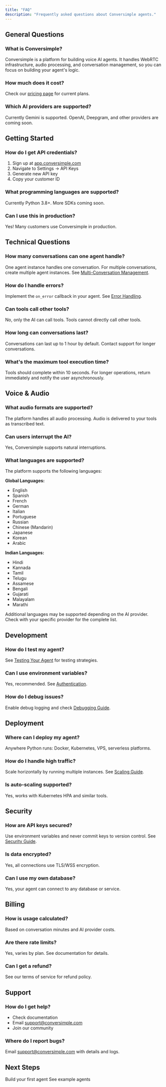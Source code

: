 ```yaml
---
title: "FAQ"
description: "Frequently asked questions about Conversimple agents."
---
```


## General Questions

### What is Conversimple?

Conversimple is a platform for building voice AI agents. It handles WebRTC infrastructure, audio processing, and conversation management, so you can focus on building your agent's logic.

### How much does it cost?

Check our [pricing page](https://conversimple.com/pricing) for current plans.

### Which AI providers are supported?

Currently Gemini is supported. OpenAI, Deepgram, and other providers are coming soon.

## Getting Started

### How do I get API credentials?

1. Sign up at [app.conversimple.com](https://app.conversimple.com)
2. Navigate to Settings → API Keys
3. Generate new API key
4. Copy your customer ID

### What programming languages are supported?

Currently Python 3.8+. More SDKs coming soon.

### Can I use this in production?

Yes! Many customers use Conversimple in production.

## Technical Questions

### How many conversations can one agent handle?

One agent instance handles one conversation. For multiple conversations, create multiple agent instances. See [Multi-Conversation Management](/guides/multi-conversation-management).

### How do I handle errors?

Implement the `on_error` callback in your agent. See [Error Handling](/core-concepts/error-handling).

### Can tools call other tools?

No, only the AI can call tools. Tools cannot directly call other tools.

### How long can conversations last?

Conversations can last up to 1 hour by default. Contact support for longer conversations.

### What's the maximum tool execution time?

Tools should complete within 10 seconds. For longer operations, return immediately and notify the user asynchronously.

## Voice & Audio

### What audio formats are supported?

The platform handles all audio processing. Audio is delivered to your tools as transcribed text.

### Can users interrupt the AI?

Yes, Conversimple supports natural interruptions.

### What languages are supported?

The platform supports the following languages:

**Global Languages:**
- English
- Spanish
- French
- German
- Italian
- Portuguese
- Russian
- Chinese (Mandarin)
- Japanese
- Korean
- Arabic

**Indian Languages:**
- Hindi
- Kannada
- Tamil
- Telugu
- Assamese
- Bengali
- Gujarati
- Malayalam
- Marathi

Additional languages may be supported depending on the AI provider. Check with your specific provider for the complete list.

## Development

### How do I test my agent?

See [Testing Your Agent](/guides/testing-your-agent) for testing strategies.

### Can I use environment variables?

Yes, recommended. See [Authentication](/core-concepts/authentication).

### How do I debug issues?

Enable debug logging and check [Debugging Guide](/guides/debugging).

## Deployment

### Where can I deploy my agent?

Anywhere Python runs: Docker, Kubernetes, VPS, serverless platforms.

### How do I handle high traffic?

Scale horizontally by running multiple instances. See [Scaling Guide](/guides/scaling).

### Is auto-scaling supported?

Yes, works with Kubernetes HPA and similar tools.

## Security

### How are API keys secured?

Use environment variables and never commit keys to version control. See [Security Guide](/guides/security).

### Is data encrypted?

Yes, all connections use TLS/WSS encryption.

### Can I use my own database?

Yes, your agent can connect to any database or service.

## Billing

### How is usage calculated?

Based on conversation minutes and AI provider costs.

### Are there rate limits?

Yes, varies by plan. See documentation for details.

### Can I get a refund?

See our terms of service for refund policy.

## Support

### How do I get help?

- Check documentation
- Email support@conversimple.com
- Join our community

### Where do I report bugs?

Email support@conversimple.com with details and logs.

## Next Steps

<CardGroup cols={2}>
  <Card title="Quickstart" icon="rocket" href="/quickstart">
    Build your first agent
  </Card>
  <Card title="Examples" icon="code" href="/examples/simple-agent">
    See example agents
  </Card>
</CardGroup>
